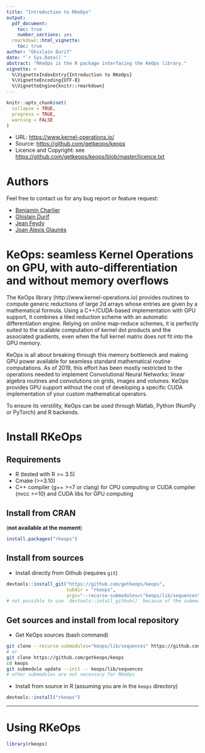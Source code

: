 ```yaml
---
title: "Introduction to RKeOps"
output: 
  pdf_document:
    toc: true
    number_sections: yes
  rmarkdown::html_vignette:
    toc: true
author: "Ghislain Durif"
date: "`r Sys.Date()`"
abstract: "RKeOps is the R package interfacing the KeOps library."
vignette: >
  %\VignetteIndexEntry{Introduction to RKeOps}
  %\VignetteEncoding{UTF-8}
  %\VignetteEngine{knitr::rmarkdown}
---
```


```r
knitr::opts_chunk$set(
  collapse = TRUE,
  progress = TRUE,
  warning = FALSE
)
```

* URL: <https://www.kernel-operations.io/>
* Source: <https://github.com/getkeops/keops>
* Licence and Copyright: see <https://github.com/getkeops/keops/blob/master/licence.txt>


# Authors

Feel free to contact us for any bug report or feature request:

* [Benjamin Charlier](http://imag.umontpellier.fr/~charlier/)
* [Ghislain Durif](https://gdurif.perso.math.cnrs.fr/)
* [Jean Feydy](http://www.math.ens.fr/~feydy/)
* [Joan Alexis Glaunès](http://www.mi.parisdescartes.fr/~glaunes/)

# KeOps: seamless Kernel Operations on GPU, with auto-differentiation and without memory overflows

The KeOps library (http://www.kernel-operations.io) provides routines to compute generic reductions of large 2d arrays whose entries are given by a mathematical formula. Using a C++/CUDA-based implementation with GPU support, it combines a tiled reduction scheme with an automatic differentiation engine. Relying on online map-reduce schemes, it is perfectly suited to the scalable computation of kernel dot products and the associated gradients, even when the full kernel matrix does not fit into the GPU memory.

KeOps is all about breaking through this memory bottleneck and making GPU power available for seamless standard mathematical routine computations. As of 2019, this effort has been mostly restricted to the operations needed to implement Convolutional Neural Networks: linear algebra routines and convolutions on grids, images and volumes. KeOps provides GPU support without the cost of developing a specific CUDA implementation of your custom mathematical operators.

To ensure its verstility, KeOps can be used through Matlab, Python (NumPy or PyTorch) and R backends.

# Install RKeOps

## Requirements

* R (tested with R >= 3.5)
* Cmake (>=3.10)
* C++ compiler (g++ >=7 or clang) for CPU computing or CUDA compiler (nvcc >=10) and CUDA libs for GPU computing

## Install from CRAN
(**not available at the moment**)
```r
install.packages("rkeops")
```

## Install from sources

* Install directly from Github (requires `git`)
```r
devtools::install_git("https://github.com/getkeops/keops", 
                      subdir = "rkeops", 
                      args="--recurse-submodules=\"keops/lib/sequences\"")
# not possible to use `devtools::intall_github()` because of the submodule
```

## Get sources and install from local repository
* Get KeOps sources (bash command)
```bash
git clone --recurse-submodules="keops/lib/sequences" https://github.com/getkeops/keops
# or
git clone https://github.com/getkeops/keops
cd keops
git submodule update --init -- keops/lib/sequences
# other submodules are not necessary for RKeOps
```

* Install from source in R (assuming you are in the `keops` directory)
```r
devtools::install("rkeops")
```

---

# Using RKeOps

```r
library(rkeops)
```
